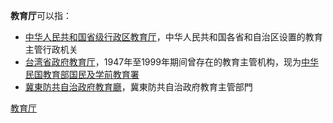 '''教育厅'''可以指：

* [[:Category:中华人民共和国省级教育行政部门|中华人民共和国省级行政区教育厅]]，中华人民共和国各省和自治区设置的教育主管行政机关
* [[台湾省政府教育厅|台湾省政府教育厅]]，1947年至1999年期间曾存在的教育主管机构，现为[[教育部国民及学前教育署|中华民国教育部国民及学前教育署]]
* [[冀東防共自治政府#機構|冀東防共自治政府教育廳]]，冀東防共自治政府教育主管部門

{{disambig|cat=三字组织机构消歧义}}
[[category:教育厅|]]